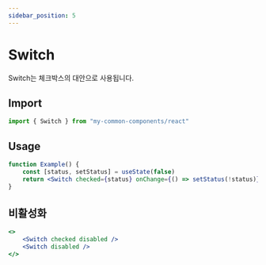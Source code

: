 ```yaml
---
sidebar_position: 5
---
```


# Switch

Switch는 체크박스의 대안으로 사용됩니다.

## Import

```jsx
import { Switch } from "my-common-components/react"
```

## Usage

```jsx live
function Example() {
    const [status, setStatus] = useState(false)
    return <Switch checked={status} onChange={() => setStatus(!status)} />
}
```

## 비활성화

```jsx live
<>
    <Switch checked disabled />
    <Switch disabled />
</>
```
